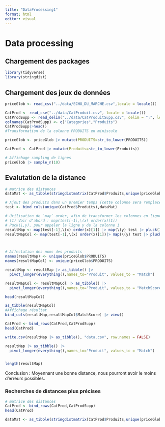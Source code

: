 ```yaml
---
title: "DataProcessing1"
format: html
editor: visual
---
```


# Data processing

## Chargement des packages

```r
library(tidyverse)
library(stringdist)
```

## Chargement des jeux de données

```r
priceGlob <- read_csv("../data/ECHO_DU_MARCHE.csv",locale = locale())

CatProd <- read_csv("../data/CatProduit.csv", locale = locale())
CatProdSupp <- read_delim("../data/CatProduitSupp.csv", delim = ";", locale = locale())
colnames(CatProdSupp) <- c("Categories","Produits")
CatProdSupp|>head()
#Transformation de la colonne PRODUITS en miniscule

priceGlob <- priceGlob |> mutate(PRODUITS=str_to_lower(PRODUITS))

CatProd <- CatProd |> mutate(Produits=str_to_lower(Produits))

# Affichage sampling de lignes
priceGlob |> sample_n(10)
```

## Evalutation de la distance

```r
# matrice des distances
dataMat <- as_tibble(stringdistmatrix(CatProd$Produits,unique(priceGlob$PRODUITS),method ='lcs'))

# Ajout des produits dans un premier temps (cette colonne sera remplacé par Catégorie à la fin)
test <- bind_cols(unique(CatProd$Produits),dataMat)

# Utilisation de `map` order, afin de transformer les colonnes en lignes et opérer sur elles
# (1) Voir d'abord : map(test[-1],\(x) order(x)[1])
# Puck(1,y), pour appeler la ligne y de la colonne 1
resultMap <- map(test[-1],\(x) order(x)[1]) |> map(\(y) test |> pluck(1,y))
resultMapCol <- map(test[-1],\(x) order(x)[1])|> map(\(y) test |> pluck(1,y))



# Affectation des noms des produits
names(resultMap) <- unique(priceGlob$PRODUITS)
names(resultMapCol) <- unique(priceGlob$PRODUITS)

resultMap <- resultMap |> as_tibble() |>
  pivot_longer(everything(),names_to="Produit", values_to = "Match")

resultMapCol <- resultMapCol |> as_tibble() |>
  pivot_longer(everything(),names_to="Produit", values_to = "MatchScore")

head(resultMapCol)

as_tibble(resultMapCol)
#Affichage résultat
bind_cols(resultMap,resultMapCol$MatchScore) |> view()

CatProd <- bind_rows(CatProd,CatProdSupp)
head(CatProd)

write.csv(resultMap |> as_tibble(), "data.csv", row.names = FALSE)

resultMap |> as_tibble() |>
  pivot_longer(everything(),names_to="Produit", values_to = "Match")


length(resultMap)

```

Conclusion : Moyennant une bonne distance, nous pourront avoir le moins d'erreurs possibles.

### Recherches de distances plus précises

```r
# matrice des distances
CatProd <- bind_rows(CatProd,CatProdSupp)
head(CatProd)

dataMat <- as_tibble(stringdistmatrix(CatProd$Produits,unique(priceGlob$PRODUITS),method ='soundex'))



```
